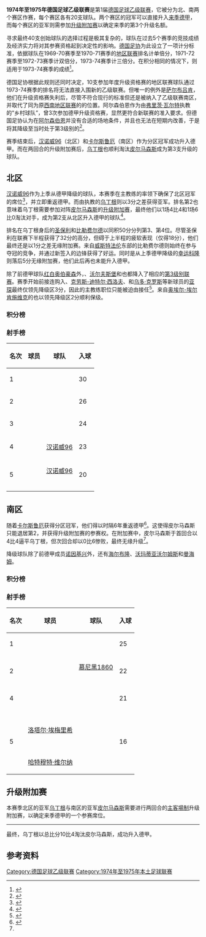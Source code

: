 {{noteTA
|G1=足球
|G2=德甲
|G3=uefa
}}
{{Infobox football league season
| competition                = [[德国足球乙级联赛|德国足球乙级联赛]]
| season                     = 1974–75
| winners                    = [[汉诺威96|汉诺威96]]<small>（北区）</small><br>[[卡尔斯鲁厄足球俱乐部|卡尔斯鲁厄]]<small>（南区）</small>
| promoted                   = [[汉诺威96|汉诺威96]]、[[卡尔斯鲁厄足球俱乐部|卡尔斯鲁厄]]、<br>[[乌丁根足球俱乐部|乌丁根]]
| relegated                  = {{link-de|奥林匹亚威廉港|TSR Olympia Wilhelmshaven|威廉港}}、[[红白奥伯豪森|红白奥伯豪森]]、<br>[[沃尔夫斯堡足球俱乐部|沃尔夫斯堡]]、{{link-de|巴姆贝克-乌伦霍斯特足球俱乐部|HSV Barmbek-Uhlenhorst|巴姆贝克}}<small>（北区）</small><br>{{link-de|海尔布隆足球俱乐部|VfR Heilbronn|海尔布隆}}、[[诺因基兴足球俱乐部|诺因基兴]]、<br>[[沃玛蒂亚沃尔姆斯|沃尔姆斯]]、[[曼海姆足球俱乐部|曼海姆]]<small>（南区）</small>
| matches                    = 760
| total goals                = 2412
| attendance                 = 5766407
| nextseason                 = [[1975年至1976年德国足球甲级联赛|1975–76]]
}}
'''1974年至1975年德国足球乙级联赛'''是第1届[[德国足球乙级联赛|德国足球乙级联赛]]，它被分为北、南两个赛区作赛，每个赛区各有20支球队。两个赛区的冠军可以直接升入[[1975年至1976年德国足球甲级联赛|来季德甲]]，而每个赛区的亚军则需参加[[#升级附加赛|升级附加赛]]以确定来季的第3个升级名额。

寻求最终40支创始球队的选择过程是极其复杂的，球队在过去5个赛季的竞技成绩及经济实力将对其参赛资格起到决定性的影响。[[德国足协|德国足协]]为此设立了一项计分标准，依据球队在1969-70赛季至1970-71赛季的[[德国足球地区联赛|地区联赛]]排名计单倍分，1971-72赛季至1972-73赛季计双倍分，1973-74赛季计三倍分。在积分相同的情况下，则适用于1973-74赛季的成绩<ref>{{de}}{{cite web | url=http://www.heldenmagazin.de/alte-hefte/auf-ihr-helden-nr-5/die-grundung-der-2-bundesliga-nord-und-sud/ | title=Die Gründung der 2. Bundesliga Nord und Süd | publisher=Verlag Block Eins | work=heldenmagazin.de | accessdate=2010-06-20 | archive-url=https://web.archive.org/web/20120111151236/http://www.heldenmagazin.de/alte-hefte/auf-ihr-helden-nr-5/die-grundung-der-2-bundesliga-nord-und-sud/ | archive-date=2012-01-11 | dead-url=yes }}</ref>。

德国足协根据此规则还同时决定，10支参加年度升级资格赛的地区联赛球队通过1973-74赛季的排名将无法直接入围新的乙级联赛。但唯一的例外是[[萨尔布吕肯足球俱乐部|萨尔布吕肯]]，他们在升级资格赛失利后，尽管不符合现行的标准但还是被纳入了乙级联赛南区，并取代了同为原[[德国足球西南地区联赛|西南地区联赛]]的{{link-de|阿尔森伯恩足球俱乐部|SV Alsenborn|阿尔森伯恩}}的位置。阿尔森伯恩作为由[[弗里茨·瓦尔特|弗里茨·瓦尔特]]执教的“乡村球队”，曾3次参加德甲升级资格赛，显然更符合新联赛的准入要求。但德国足协认为在[[恩肯巴赫-阿尔森伯恩|阿尔森伯恩]]并没有合适的场地条件，并且也无法在短期内改善，于是将其降级至当时处于第3级别的{{link-de|德国足球西南协会联赛|Fußball-Verbandsliga Südwest|西南业余联赛}}<ref>{{de}}{{cite book|author=Fritz Walter|title=''Alsenborn. Aufstieg einer Dorfmannschaft''|publisher=Books on demand|location=Norderstedt|year=2001|ISBN=3-8311-1846-9}}</ref>。

赛季结束后，[[汉诺威96|汉诺威96]]（北区）和[[卡尔斯鲁厄足球俱乐部|卡尔斯鲁厄]]（南区）作为分区冠军成功升入德甲。而在两回合的升级附加赛后，[[烏丁根足球俱樂部|乌丁根]]也顺利淘汰[[皮尔马森斯足球俱乐部|皮尔马森斯]]成为第3支升级的球队。

==北区==
[[汉诺威96|汉诺威96]]作为上季从德甲降级的球队，本赛季在主教练{{link-de|赫尔穆特·克伦斯拜因|Helmut Kronsbein}}的率领下确保了北区冠军的席位<ref>{{de}}{{cite book|author=Hardy Grüne|title=''Das Große Buch von Hannover 96''|publisher=Verlag Die Werkstatt|location=Göttingen|year=2013|ISBN=978-3730700334}}</ref>，并立即重返德甲。而由{{link-de|克劳斯·奎因柯尔特|Klaus Quinkert}}执教的[[乌丁根足球俱乐部|乌丁根]]则以3分之差获得亚军。排名第2也意味着乌丁根需要参加对阵[[皮尔马森斯足球俱乐部|皮尔马森斯]]的[[#升级附加赛|升级附加赛]]，最终他们以1场4比4和1场6比0淘汰对手，成为第2支从北区升入德甲的球队<ref name="KFC">{{de}}{{cite book|author=Rainer Engel|coauthors=Ivo Burmeister|title= KFC 100. Hundert Jahre Krefelder Fußball Club Uerdingen 05|publisher=Krefeld: Sport in Wort und Bild|location=Löhr|year=2005|ISBN=3-00-017486-9}}</ref>。

排名在乌丁根身后的[[圣保利足球俱乐部|圣保利]]和[[比勒费尔德足球俱乐部|比勒费尔德]]以同积50分分列第3、第4位。尽管圣保利在联赛下半程获得了32分的高分，但碍于上半程的疲软表现（仅得18分），他们最终还是以1分之差无缘附加赛。来自[[威斯特法伦|威斯特法伦]]东部的比勒费尔德则始终在参与夺冠的竞争，并通过新签入的边锋{{link-de|埃瓦尔德·利宁|Ewald Lienen}}获得了好运。同时是从上季德甲降级的[[幸运科隆|幸运科隆]]则落后5分无缘附加赛，他们此后再也未能升入德甲。

除了前德甲球队[[红白奥伯豪森|红白奥伯豪森]]外，{{link-de|奥林匹亚威廉港|TSR Olympia Wilhelmshaven}}、[[沃尔夫斯堡|沃尔夫斯堡]]和{{link-de|巴姆贝克-乌伦霍斯特|HSV Barmbek-Uhlenhorst}}也都降入了相应的[[德国足球联赛系统|第3级别联赛]]。赛季开始前接连购入{{link-de|罗尔夫·库沙尔斯基|Rolf Kucharski}}、[[克劳斯-迪特尔·西洛夫|克劳斯-迪特尔·西洛夫]]、{{link-de|汉斯·舒尔茨 (足球员)|Hans Schulz (Fußballspieler)|汉斯·舒尔茨}}和[[乌多·克罗斯|乌多·克罗斯]]等新球员的[[亚琛足球俱乐部|亚琛]]最终仅领先降级区3分，因此{{link-de|米夏埃尔·普费弗|Michael Pfeiffer}}的主教练职位只能被迫由{{link-de|霍斯特·维茨勒|Horst Witzler}}接任<ref>{{de}}{{cite book|author=Lorenz Knierim,|coauthors=Hardy Grüne|title=Spielerlexikon 1890-1963|ISBN=3-89784-148-7}}</ref>。来自[[奥埃尔-埃尔肯施维克|奥埃尔-埃尔肯施维克]]的{{link-de|艾肯施维克足球俱乐部|SpVgg Erkenschwick|艾肯施维克}}也以领先降级区2分顺利保级。

===积分榜===
{{Fb cl header }}
{{Fb cl team 2pts |p=1 |t=Hannover               |w=25|d=4 |l=9 |gf=93|ga=39|bc=#D0F0C0|champion=y |promoted=y}}
{{Fb cl3 qr |promotion=yes |rows=1 |competition=[[1975年至1976年德国足球甲级联赛|1975–76赛季德甲]]}}
{{Fb cl team 2pts |p=2 |t=Uerdingen              |w=20|d=11|l=7 |gf=66|ga=38|bc=#E8FFD8|promoted=y}}
{{Fb cl3 qr |qualification=yes |competition=[[#升级附加赛|升级附加赛]]}}
{{Fb cl team 2pts |p=3 |t=St. Pauli              |w=22|d=6 |l=10|gf=77|ga=48}}
{{Fb cl team 2pts |p=4 |t=Bielefeld              |w=18|d=14|l=6 |gf=68|ga=47}}
{{Fb cl team 2pts |p=5 |t=Fortuna Köln           |w=21|d=4 |l=13|gf=69|ga=43}}
{{Fb cl team 2pts |p=6 |t=Dortmund               |w=17|d=12|l=9 |gf=65|ga=44}}
{{Fb cl team 2pts |p=7 |t=Wattenscheid           |w=18|d=10|l=10|gf=72|ga=53}}
{{Fb cl team 2pts |p=8 |t=Osnabrück              |w=16|d=10|l=12|gf=81|ga=62}}
{{Fb cl team 2pts |p=9 |t=Münster                |w=17|d=8 |l=13|gf=73|ga=63}}
{{Fb cl team 2pts |p=10|t=Göttingen              |w=15|d=9 |l=14|gf=60|ga=66}}
{{Fb cl team 2pts |p=11|t=Mülheim                |w=12|d=12|l=14|gf=47|ga=64}}
{{Fb cl team 2pts |p=12|t=Schwarz-Weiss Essen    |w=13|d=8 |l=17|gf=44|ga=69}}
{{Fb cl team 2pts |p=13|t=Wacker Berlin          |w=13|d=7 |l=18|gf=54|ga=68}}
{{Fb cl team 2pts |p=14|t=Gütersloh              |w=11|d=10|l=17|gf=57|ga=63}}
{{Fb cl team 2pts |p=15|t=Aachen                 |w=11|d=8 |l=19|gf=57|ga=71}}
{{Fb cl team 2pts |p=16|t=Erkenschwick           |w=9 |d=11|l=18|gf=49|ga=70}}
{{Fb cl team 2pts |p=17|t=Olympia Wilhelmshaven  |w=10|d=7 |l=21|gf=54|ga=81|bc=#FFBBBB|relegated=y}}
{{Fb cl3 qr |relegation=yes |rows=4 |competition=[[德国足球地区联赛|地区联赛]]}}
{{Fb cl team 2pts |p=18|t=Oberhausen             |w=6 |d=15|l=17|gf=38|ga=66|bc=#FFBBBB|relegated=y}}
{{Fb cl team 2pts |p=19|t=Wolfsburg              |w=10|d=6 |l=22|gf=61|ga=89|bc=#FFBBBB|relegated=y}}
{{Fb cl team 2pts |p=20|t=Barmbek-Uhlenhorst     |w=6 |d=8 |l=24|gf=34|ga=86|bc=#FFBBBB|relegated=y}}
{{Fb cl footer|s=[http://www.bundesliga.de Bundesliga.de] |date=April 2013}}

=== 射手榜 ===
{| class="wikitable" style="text-align:center"
|-
!名次
!球员
!球队
!入球
|-
|1
|align="left"|{{flagicon|FRG}} {{link-de|福尔克·格劳尔|Volker Graul}}
|align="left"|{{fb team Bielefeld}}
|30
|-
|2
|align="left"|{{flagicon|FRG}} {{link-de|盖德-福尔克·索克|Gerd-Volker Schock}}
|align="left"|{{fb team Osnabrück}}
|26
|-
|3
|align="left"|{{flagicon|FRG}} {{link-de|吕迪格·文策尔|Rüdiger Wenzel}}
|align="left"|{{fb team St. Pauli}}
|24
|-
|4
|align="left"|{{flagicon|DEN}} {{link-de|彼得·达尔|Peter Dahl}}
|align="left"|[[汉诺威96|汉诺威96]]
|23
|-
|rowspan=2|5
|align="left"|{{flagicon|FRG}} {{link-de|盖德·卡斯佩斯基|Gerd Kasperski}}
|align="left"|[[汉诺威96|汉诺威96]]
|rowspan=2|20
|-
|align="left"|{{flagicon|FRG}} {{link-de|罗尔夫·库沙尔斯基|Rolf Kucharski}}
|align="left"|{{fb team Aachen}}
|}

==南区==
随着[[卡尔斯鲁厄足球俱乐部|卡尔斯鲁厄]]获得分区冠军，他们得以时隔6年重返德甲<ref>{{de}}{{cite book|author=Jürgen Autenrieth|title=KSC. Badens Bester|publisher=Dasbach Verlag|location=Taunusstein|year=1993|ISBN=3-928231-14-6}}</ref>。这使得皮尔马森斯只能退居第2，并获得升级附加赛的参赛权。在附加赛中，皮尔马森斯于首回合以4比4逼平乌丁根，但次回合却以0比6惨败，最终无缘升级<ref name="KFC"/>。

降级球队除了前德甲成员[[诺因基兴足球俱乐部|诺因基兴]]外，还有[[海尔布隆足球俱乐部|海尔布隆]]、[[沃玛蒂亚沃尔姆斯|沃玛蒂亚沃尔姆斯]]和[[曼海姆|曼海姆]]。

===积分榜===
{{Fb cl header}}
{{Fb cl team 2pts |p=1 |t=Karlsruhe              |w=22|d=6 |l=10|gf=76|ga=50|bc=#D0F0C0|champion=y |promoted=y}}
{{Fb cl3 qr |promotion=yes |rows=1 |competition=[[1975年至1976年德国足球甲级联赛|1975–76赛季德甲]]}}
{{Fb cl team 2pts |p=2 |t=Pirmasens              |w=19|d=10|l=9 |gf=75|ga=62|bc=#E8FFD8}}
{{Fb cl3 qr |qualification=yes |competition=[[#升级附加赛|升级附加赛]]}}
{{Fb cl team 2pts |p=3 |t=Schweinfurt            |w=19|d=10|l=9 |gf=65|ga=59}}
{{Fb cl team 2pts |p=4 |t=Bayern Hof             |w=18|d=10|l=10|gf=65|ga=46}}
{{Fb cl team 2pts |p=5 |t=1860 Munich            |w=20|d=5 |l=13|gf=64|ga=45}}
{{Fb cl team 2pts |p=6 |t=Nuremberg              |w=17|d=8 |l=13|gf=70|ga=52}}
{{Fb cl team 2pts |p=7 |t=Saarbrücken            |w=15|d=11|l=12|gf=72|ga=52}}
{{Fb cl team 2pts |p=8 |t=Waldhof Mannheim       |w=16|d=8 |l=14|gf=52|ga=42}}
{{Fb cl team 2pts |p=9 |t=Bayreuth               |w=15|d=10|l=13|gf=53|ga=50}}
{{Fb cl team 2pts |p=10|t=Darmstadt              |w=16|d=7 |l=15|gf=68|ga=62}}
{{Fb cl team 2pts |p=11|t=Mainz                  |w=14|d=10|l=14|gf=63|ga=60}}
{{Fb cl team 2pts |p=12|t=Augsburg               |w=12|d=13|l=13|gf=61|ga=63}}
{{Fb cl team 2pts |p=13|t=Röchling Völklingen    |w=11|d=12|l=15|gf=56|ga=54}}
{{Fb cl team 2pts |p=14|t=Homburg                |w=13|d=8 |l=17|gf=71|ga=74}}
{{Fb cl team 2pts |p=15|t=Greuther Fürth         |w=12|d=10|l=16|gf=40|ga=48}}
{{Fb cl team 2pts |p=16|t=Stuttgarter Kickers    |w=13|d=7 |l=18|gf=52|ga=61}}
{{Fb cl team 2pts |p=17|t=Heilbronn              |w=10|d=10|l=18|gf=51|ga=78|bc=#FFBBBB|relegated=y}}
{{Fb cl3 qr |relegation=yes |rows=4 |competition=[[德国足球地区联赛|地区联赛]]}}
{{Fb cl team 2pts |p=18|t=Neunkirchen            |w=11|d=6 |l=21|gf=49|ga=73|bc=#FFBBBB|relegated=y}}
{{Fb cl team 2pts |p=19|t=Wormatia Worms         |w=9 |d=9 |l=20|gf=36|ga=66|bc=#FFBBBB|relegated=y}}
{{Fb cl team 2pts |p=20|t=Mannheim               |w=8 |d=10|l=20|gf=43|ga=85|bc=#FFBBBB|relegated=y}}
{{Fb cl footer|s=[http://www.bundesliga.de Bundesliga.de] |date=April 2013}}

=== 射手榜 ===
{| class="wikitable" style="text-align:center"
|-
!名次
!球员
!球队
!入球
|-
|1
|align="left"|{{flagicon|FRG}} {{link-de|贝恩德·霍夫曼 (足球运动员)|Bernd Hoffmann (Fußballspieler)|贝恩德·霍夫曼}}
|align="left"|{{fb team Karlsruhe}}
|25
|-
|rowspan=2|2
|align="left"|{{flagicon|FRG}} {{link-de|费迪南德·凯勒 (足球员)|Ferdinand Keller (Fußballspieler)|费迪南德·凯勒}}
|align="left"|[[慕尼黑1860|慕尼黑1860]]
|rowspan=2|22
|-
|align="left"|{{flagicon|FRG}} {{link-de|奥特马·路德维希|Otmar Ludwig}}
|align="left"|{{fb team Homburg}}
|-
|4
|align="left"|{{flagicon|FRG}} {{link-de|汉斯·瓦里察|Hans Walitza}}
|align="left"|{{fb team 纽伦堡}}
|21
|-
|rowspan=4|5
|align="left"|{{flagicon|LUX}} {{link-de|吉尔伯特·杜希尔|Gilbert Dussier}}
|align="left"|{{fb team Röchling Völklingen}}
|rowspan=4|16
|-
|align="left"|{{flagicon|FRG}} [[洛塔尔·埃梅里希|洛塔尔·埃梅里希]]
|align="left"|{{fb team Schweinfurt}}
|-
|align="left"|{{flagicon|FRG}} {{link-de|维尔纳·朔伯特|Werner Seubert}}
|align="left"|{{fb team Schweinfurt}}
|-
|align="left"|{{flagicon|FRG}} [[哈特穆特·维尔纳|哈特穆特·维尔纳]]
|align="left"|{{fb team Bayern Hof}}
|}

==升级附加赛==
本赛季北区的亚军[[乌丁根足球俱乐部|乌丁根]]与南区的亚军[[皮尔马森斯足球俱乐部|皮尔马森斯]]需要进行两回合的[[主客場制|主客場制]]升级附加赛，以确定来季德甲的一个参赛席位。
{{football box
|date=1975年6月18日
|time=
|team1=[[皮尔马森斯足球俱乐部|皮尔马森斯]]
|score=4–4
|report=[http://www.fussballdaten.de/bundesliga/relegation/1975/pirmasens-uerdingen/ 报告]
|team2=[[乌丁根足球俱乐部|乌丁根]]
|goals1={{link-de|莱蒙德·克劳特|Raimund Krauth|克劳特}} {{goal|1}} <br> {{link-de|迪特·魏因考夫|Dieter Weinkauff|魏因考夫}}{{goal|28||32}} <br> {{link-de|格奥尔格·拜希勒|Georg Beichle|拜希勒}}{{goal|36}}
|goals2= {{goal|17||81}} {{link-de|沃尔夫冈·吕特格斯|Wolfgang Lüttges|吕特格斯}}<br>{{goal|24}} {{link-de|沃尔夫冈·弗兰克 (足球员)|Wolfgang Franke (Fußballspieler)|弗兰克}}<br>{{goal|42}} {{link-de|彼得·法尔特|Peter Falter|法尔特}}
|stadium=[[皮尔马森斯|皮尔马森斯]] [[市立茨魏布吕肯大街体育场|市立茨魏布吕肯大街体育场]]
|attendance=15,000
}}
----
{{football box
|date=1975年6月22日
|time=
|team1=[[乌丁根足球俱乐部|乌丁根]]
|score=6–0
|report=[http://www.fussballdaten.de/bundesliga/relegation/1975/uerdingen-pirmasens/ 报告]
|team2=[[皮尔马森斯足球俱乐部|皮尔马森斯]]
|goals1=[[克劳斯·伦茨克|伦茨克]] {{goal|24}} <br> {{link-de|彼得·法尔特|Peter Falter|法尔特}}{{goal|30||47||80}} <br> {{link-de|路德维希·卢尔茨|Ludwig Lurz|卢尔茨}}{{goal|36}} <br> {{link-de|沃尔夫冈·吕特格斯|Wolfgang Lüttges|吕特格斯}} {{goal|68}}
|goals2= 
|stadium=[[克雷费尔德|克雷费尔德]] {{link-de|格罗滕堡体育场|Grotenburg-Stadion}}
|attendance=21,000
}}

最终，乌丁根以总比分10比4淘汰皮尔马森斯，成功升入德甲。

==参考资料==
{{reflist}}

{{德乙賽季}}

[[Category:德国足球乙级联赛|Category:德国足球乙级联赛]]
[[Category:1974年至1975年本土足球联赛|Category:1974年至1975年本土足球联赛]]
